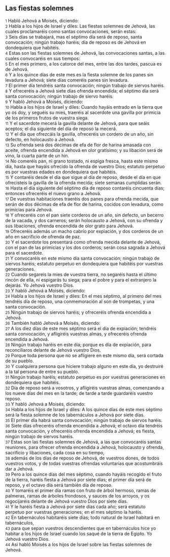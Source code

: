 == Las fiestas solemnes ==

{{anchor|1}} <small>1</small> Habló Jehová a Moisés, diciendo:<br>
{{anchor|2}} <small>2</small> Habla a los hijos de Israel y diles: Las fiestas solemnes de Jehová, las cuales proclamaréis como santas convocaciones, serán estas:<br>
{{anchor|3}} <small>3</small> Seis días se trabajará, mas el séptimo día será de reposo, santa convocación; ningún trabajo haréis; día de reposo es de Jehová en dondequiera que habitéis.<br>
{{anchor|4}} <small>4</small> Estas son las fiestas solemnes de Jehová, las convocaciones santas, a las cuales convocaréis en sus tiempos:<br>
{{anchor|5}} <small>5</small> En el mes primero, a los catorce del mes, entre las dos tardes, pascua es de Jehová.<br>
{{anchor|6}} <small>6</small> Y a los quince días de este mes es la fiesta solemne de los panes sin levadura  a Jehová; siete días comeréis panes sin levadura.<br>
{{anchor|7}} <small>7</small> El primer día tendréis santa convocación; ningún trabajo de siervos haréis.<br>
{{anchor|8}} <small>8</small> Y ofreceréis a Jehová siete días ofrenda encendida; el séptimo día será santa convocación; ningún trabajo de siervo haréis.<br>
{{anchor|9}} <small>9</small> Y habló Jehová a Moisés, diciendo:<br>
{{anchor|10}} <small>10</small> Habla a los hijos de Israel y diles: Cuando hayáis entrado en la tierra que yo os doy, y seguéis su mies, traeréis al sacerdote una gavilla por primicia de los primeros frutos de vuestra siega.<br>
{{anchor|11}} <small>11</small> Y el sacerdote mecerá la gavilla delante de Jehová, para que seáis aceptos; el día siguiente del día de reposo la mecerá.<br>
{{anchor|12}} <small>12</small> Y el día que ofrezcáis la gavilla, ofreceréis un cordero de un año, sin defecto, en holocausto a Jehová.<br>
{{anchor|13}} <small>13</small> Su ofrenda será dos décimas de efa   de flor de harina amasada con aceite, ofrenda encendida a Jehová en olor gratísimo; y su libación será de vino, la cuarta parte de un hin.<br>
{{anchor|14}} <small>14</small> No comeréis pan, ni grano tostado, ni espiga fresca, hasta este mismo día, hasta que hayáis ofrecido la ofrenda de vuestro Dios; estatuto perpetuo es por vuestras edades en dondequiera que habitéis.<br>
{{anchor|15}} <small>15</small> Y contaréis desde el día que sigue al día de reposo, desde el día en que ofrecisteis la gavilla de la ofrenda mecida; siete semanas cumplidas serán.<br>
{{anchor|16}} <small>16</small> Hasta el día siguiente del séptimo día de reposo contaréis cincuenta días; entonces ofreceréis el nuevo grano a Jehová.<br>
{{anchor|17}} <small>17</small> De vuestras habitaciones traeréis dos panes para ofrenda mecida, que serán de dos décimas de efa   de flor de harina, cocidos con levadura, como primicias para Jehová.<br>
{{anchor|18}} <small>18</small> Y ofreceréis con el pan siete corderos de un año, sin defecto, un becerro de la vacada, y dos carneros; serán holocausto a Jehová, con su ofrenda y sus libaciones, ofrenda encendida de olor grato para Jehová.<br>
{{anchor|19}} <small>19</small> Ofreceréis además un macho cabrío por expiación, y dos corderos de un año en sacrificio de ofrenda de paz.<br>
{{anchor|20}} <small>20</small> Y el sacerdote los presentará como ofrenda mecida delante de Jehová, con el pan de las primicias y los dos corderos; serán cosa sagrada a Jehová para el sacerdote.<br>
{{anchor|21}} <small>21</small> Y convocaréis en este mismo día santa convocación; ningún trabajo de siervos haréis; estatuto perpetuo en dondequiera que habitéis por vuestras generaciones.<br>
{{anchor|22}} <small>22</small> Cuando segareis la mies de vuestra tierra, no segaréis hasta el último rincón de ella, ni espigarás tu siega; para el pobre y para el extranjero la dejarás. Yo Jehová vuestro Dios.<br>
{{anchor|23}} <small>23</small> Y habló Jehová a Moisés, diciendo:<br>
{{anchor|24}} <small>24</small> Habla a los hijos de Israel y diles: En el mes séptimo, al primero del mes tendréis día de reposo, una conmemoración al son de trompetas, y una santa convocación.<br>
{{anchor|25}} <small>25</small> Ningún trabajo de siervos haréis; y ofreceréis ofrenda encendida a Jehová.<br>
{{anchor|26}} <small>26</small> También habló Jehová a Moisés, diciendo:<br>
{{anchor|27}} <small>27</small> A los diez días de este mes séptimo será el día de expiación; tendréis santa convocación, y afligiréis vuestras almas, y ofreceréis ofrenda encendida a Jehová.<br>
{{anchor|28}} <small>28</small> Ningún trabajo haréis en este día; porque es día de expiación, para reconciliaros delante de Jehová vuestro Dios.<br>
{{anchor|29}} <small>29</small> Porque toda persona que no se afligiere en este mismo día, será cortada de su pueblo.<br>
{{anchor|30}} <small>30</small> Y cualquiera persona que hiciere trabajo alguno en este día, yo destruiré a la tal persona de entre su pueblo.<br>
{{anchor|31}} <small>31</small> Ningún trabajo haréis; estatuto perpetuo es por vuestras generaciones en dondequiera que habitéis.<br>
{{anchor|32}} <small>32</small> Día de reposo será a vosotros, y afligiréis vuestras almas, comenzando a los nueve días del mes en la tarde; de tarde a tarde guardaréis vuestro reposo.<br>
{{anchor|33}} <small>33</small> Y habló Jehová a Moisés, diciendo:<br>
{{anchor|34}} <small>34</small> Habla a los hijos de Israel y diles: A los quince días de este mes séptimo será la fiesta solemne de los tabernáculos a Jehová por siete días.<br>
{{anchor|35}} <small>35</small> El primer día habrá santa convocación; ningún trabajo de siervos haréis.<br>
{{anchor|36}} <small>36</small> Siete días ofreceréis ofrenda encendida a Jehová; el octavo día tendréis santa convocación, y ofreceréis ofrenda encendida a Jehová; es fiesta, ningún trabajo de siervos haréis.<br>
{{anchor|37}} <small>37</small> Estas son las fiestas solemnes de Jehová, a las que convocaréis santas reuniones, para ofrecer ofrenda encendida a Jehová, holocausto y ofrenda, sacrificio y libaciones, cada cosa en su tiempo,<br>
{{anchor|38}} <small>38</small> además de los días de reposo de Jehová, de vuestros dones, de todos vuestros votos, y de todas vuestras ofrendas voluntarias que acostumbráis dar a Jehová.<br>
{{anchor|39}} <small>39</small> Pero a los quince días del mes séptimo, cuando hayáis recogido el fruto de la tierra, haréis fiesta a Jehová por siete días; el primer día será de reposo, y el octavo día será también día de reposo.<br>
{{anchor|40}} <small>40</small> Y tomaréis el primer día ramas con fruto de árbol hermoso, ramas de palmeras, ramas de árboles frondosos, y sauces de los arroyos, y os regocijaréis delante de Jehová vuestro Dios por siete días.<br>
{{anchor|41}} <small>41</small> Y le haréis fiesta a Jehová por siete días cada año; será estatuto perpetuo por vuestras generaciones; en el mes séptimo la haréis.<br>
{{anchor|42}} <small>42</small> En tabernáculos habitaréis siete días; todo natural de Israel habitará en tabernáculos,<br>
{{anchor|43}} <small>43</small> para que sepan vuestros descendientes que en tabernáculos hice yo habitar a los hijos de Israel cuando los saqué de la tierra de Egipto. Yo Jehová vuestro Dios.<br>
{{anchor|44}} <small>44</small> Así habló Moisés a los hijos de Israel sobre las fiestas solemnes de Jehová.<br>
